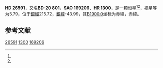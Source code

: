 {{Starbox begin
| name = HD 26591
}}
{{Starbox observe
| epoch = [[J2000.0|J2000.0]]
| constell = {{星座名待查}}<ref name=SIMBAD>{{cite web
 | url=http://simbad.u-strasbg.fr/simbad/sim-id?Ident=HR+1300
 | title=Pulsating variable Star
 | publisher=Centre de Données astronomiques de Strasbourg
 | work=SIMBAD
 | accessdate=2012-07-13
 | archive-date=2020-02-03
 | archive-url=https://web.archive.org/web/20200203035634/http://simbad.u-strasbg.fr/simbad/sim-id?Ident=HR+1300
 | dead-url=no
 }}</ref><ref name=DATA>{{cite web
 | url=http://vizier.u-strasbg.fr/viz-bin/VizieR-5?-out.add=.&-source=5050&-corr=PK=HR&-out.max=9999&HR=1300
 | title=VizieR Detailed Page
 | accessdate=2012-07-13
 | archive-date=2016-03-04
 | archive-url=https://web.archive.org/web/20160304210635/http://vizier.u-strasbg.fr/viz-bin/VizieR-5?-out.add=.&-source=5050&-corr=PK=HR&-out.max=9999&HR=1300
 | dead-url=no
 }}</ref>
| 星官 = 
| ra = {{RA|4|11|36.2}}<ref name=SIMBAD /><ref name=DATA />
| dec = {{DEC|-20|21|22}}<ref name=SIMBAD /><ref name=DATA />
| appmag_v = 5.79<ref name=SIMBAD /><ref name=DATA />
}}
{{Starbox character
| class = A2m<ref name=SIMBAD /><ref name=DATA />
| b-v = 0.18<ref name=SIMBAD /><ref name=DATA />
| u-b = 0.09<ref name=SIMBAD /><ref name=DATA />
| r-i = 0.05<ref name=SIMBAD /><ref name=DATA />
| variable = 
}}
{{Starbox astrometry
| radial_v = 0.09
| prop_mo_ra = -13
| parallax = 
| p_error = 
}}
{{Starbox catalog
| names =BD-20 801，[[SAO星表|SAO]] 169206，[[HD星表|HD]] 26591，[[HR星表|HR]] 1300}}
{{Starbox reference |Simbad=HR+1300}}
{{Starbox end}}

'''HD 26591'''，又名'''BD-20 801'''，'''SAO 169206'''、'''HR 1300'''，是一颗恒星<ref name=SIMBAD /><ref name=DATA />，视星等为5.79，位于[[銀道座標系|銀經]]215.72，[[銀道座標系|銀緯]]-43.99，其[[B1900.0|B1900.0]]坐标为赤經{{RA|4|7|12.7}}，赤緯{{DEC|-20|-43.99|58}}。

== 参考文献 ==
{{reflist}}

{{star-stub}}

[[Category:HD和HDE天體|26591]]
[[Category:HR天體|1300]]
[[Category:SAO天體|169206]]